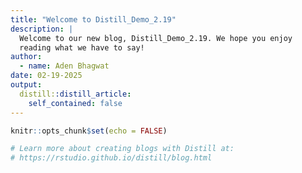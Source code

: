 ```yaml
---
title: "Welcome to Distill_Demo_2.19"
description: |
  Welcome to our new blog, Distill_Demo_2.19. We hope you enjoy 
  reading what we have to say!
author:
  - name: Aden Bhagwat 
date: 02-19-2025
output:
  distill::distill_article:
    self_contained: false
---
```


```r
knitr::opts_chunk$set(echo = FALSE)

# Learn more about creating blogs with Distill at:
# https://rstudio.github.io/distill/blog.html

```



